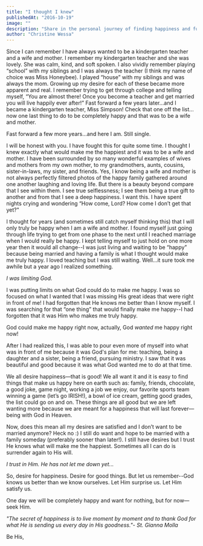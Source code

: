 ```yaml
---
title: "I thought I knew"
publishedAt: "2016-10-19"
image: ""
description: "Share in the personal journey of finding happiness and fulfillment in unexpected places, beyond preconceived life paths."
author: "Christine Wessa"
---
```


Since I can remember I have always wanted to be a kindergarten teacher and a wife and mother. I remember my kindergarten teacher and she was lovely. She was calm, kind, and soft spoken. I also vividly remember playing “school” with my siblings and I was always the teacher (I think my name of choice was Miss Honeybee). I played “house” with my siblings and was always the mom. Growing up my desire for each of these became more apparent and real. I remember trying to get through college and telling myself, “You are almost there! Once you become a teacher and get married you will live happily ever after!” Fast forward a few years later…and I became a kindergarten teacher, Miss Simpson! Check that one off the list…now one last thing to do to be completely happy and that was to be a wife and mother.

Fast forward a few more years…and here I am. Still single.

I will be honest with you. I have fought this for quite some time. I thought I knew exactly what would make me the happiest and it was to be a wife and mother. I have been surrounded by so many wonderful examples of wives and mothers from my own mother, to my grandmothers, aunts, cousins, sister-in-laws, my sister, and friends. Yes, I know being a wife and mother is not always perfectly filtered photos of the happy family gathered around one another laughing and loving life. But there is a beauty beyond compare that I see within them. I see true selflessness; I see them being a true gift to another and from that I see a deep happiness. I want this. I have spent nights crying and wondering “How come, Lord? How come I don’t get that yet?"

I thought for years (and sometimes still catch myself thinking this) that I will only truly be happy when I am a wife and mother. I found myself just going through life trying to get from one phase to the next until I reached marriage when I would really be happy. I kept telling myself to just hold on one more year then it would all change--I was just living and waiting to be “happy” because being married and having a family is what I thought would make me truly happy. I loved teaching but I was still waiting. Well…it sure took me awhile but a year ago I realized something.

_I was limiting God._

I was putting limits on what God could do to make me happy. I was so focused on what I wanted that I was missing His great ideas that were right in front of me! I had forgotten that He knows me better than I know myself. I was searching for that “one thing” that would finally make me happy--I had forgotten that it was Him who makes me truly happy.

God could make me happy right now, actually, God *wanted* me happy right now!

After I had realized this, I was able to pour even more of myself into what was in front of me because it was God's plan for me: teaching, being a daughter and a sister, being a friend, pursuing ministry. I saw that it was beautiful and good because it was what God wanted me to do at that time.

We all desire happiness—that is good! We all want it and it is easy to find things that make us happy here on earth such as: family, friends, chocolate, a good joke, game night, working a job we enjoy, our favorite sports team winning a game (let’s go IRISH!), a bowl of ice cream, getting good grades, the list could go on and on. These things are all good but we are left wanting more because we are meant for a happiness that will last forever—being with God in Heaven.

Now, does this mean all my desires are satisfied and I don’t want to be married anymore? Heck no :) I still do want and hope to be married with a family someday (preferably sooner than later!). I still have desires but I trust He knows what will make me the happiest. Sometimes all I can do is surrender again to His will.

_I trust in Him. He has not let me down yet..._

So, desire for happiness. Desire for good things. But let us remember--God knows us better than we know ourselves. Let Him surprise us. Let Him satisfy us.

One day we will be completely happy and want for nothing, but for now—seek Him.

_"The secret of happiness is to live moment by moment and to thank God for what He is sending us every day in His goodness."- St. Gianna Molla_

Be His,
